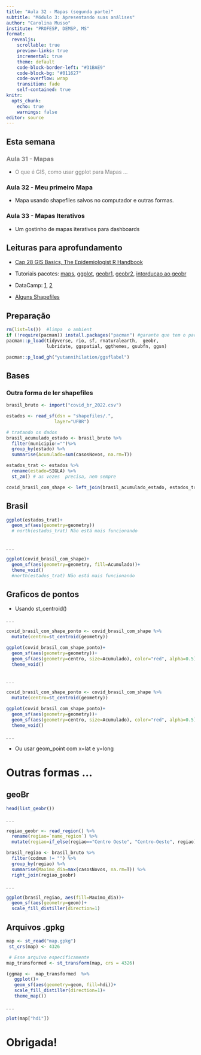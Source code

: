 ```yaml
---
title: "Aula 32 - Mapas (segunda parte)"
subtitle: "Módulo 3: Apresentando suas análises"
author: "Carolina Musso"
institute: "PROFESP, DEMSP, MS"
format: 
  revealjs:
    scrollable: true
    preview-links: true
    incremental: true 
    theme: default
    code-block-border-left: "#31BAE9"
    code-block-bg: "#011627"
    code-overflow: wrap
    transition: fade
    self-contained: true
knitr:
  opts_chunk:
    echo: true
    warnings: false
editor: source
---
```


## Esta semana

### Aula 31 - Mapas {style="color: gray;"}

-   [O que é GIS, como usar ggplot para Mapas ...]{style="color: gray;"}

### Aula 32 - Meu primeiro Mapa

-   Mapa usando shapefiles salvos no computador e outras formas.

### Aula 33 - Mapas Iterativos

-   Um gostinho de mapas iterativos para dashboards

## Leituras para aprofundamento

-   [Cap 28 GIS Basics, The Epidemiologist R Handbook](https://epirhandbook.com/en/gis-basics.html)

-   Tutoriais pacotes: [maps](https://rstudio-pubs-static.s3.amazonaws.com/176768_ec7fb4801e3a4772886d61e65885fbdd.html), [ggplot](https://r-spatial.org/r/2018/10/25/ggplot2-sf.html), [geobr1](https://ipeagit.github.io/geobr/articles/intro_to_geobr.html), [geobr2](https://adrianofigueiredo.netlify.app/post/mapas-em-r-com-geobr/), [intorducao ao geobr](https://cran.r-project.org/web/packages/geobr/vignettes/intro_to_geobr.html)

-   DataCamp: [1](https://www.datacamp.com/courses/spatial-analysis-with-sf-and-raster-in-r), [2](https://app.datacamp.com/learn/courses/visualizing-geospatial-data-in-r)

-   [Alguns Shapefiles](https://www.ibge.gov.br/geociencias/downloads-geociencias.html)

## Preparação

```r
rm(list=ls())  #limpa  o ambient
if (!require(pacman)) install.packages("pacman") #garante que tem o pacman
pacman::p_load(tidyverse, rio, sf, rnaturalearth,  geobr,
               lubridate, ggspatial, ggthemes, gsubfn, ggsn) 

pacman::p_load_gh("yutannihilation/ggsflabel")


```

## Bases

### Outra forma de ler shapefiles

```r

brasil_bruto <- import("covid_br_2022.csv")

estados <- read_sf(dsn = "shapefiles/.",
                  layer="UFBR")

# tratando os dados
brasil_acumulado_estado <- brasil_bruto %>% 
  filter(municipio!="")%>% 
  group_by(estado) %>% 
  summarise(Acumulado=sum(casosNovos, na.rm=T))

estados_trat <- estados %>% 
  rename(estado=SIGLA) %>% 
  st_zm() # as vezes  precisa, nem sempre

covid_brasil_com_shape <- left_join(brasil_acumulado_estado, estados_trat)

```

## Brasil

```r
ggplot(estados_trat)+
  geom_sf(aes(geometry=geometry)) 
  # north(estados_trat) Não está mais funcionando
  
```

. . .

```r
ggplot(covid_brasil_com_shape)+
  geom_sf(aes(geometry=geometry, fill=Acumulado))+
  theme_void()
  #north(estados_trat) Não está mais funcionando
```

## Graficos de pontos

-   Usando st_centroid()

. . .

```r

covid_brasil_com_shape_ponto <- covid_brasil_com_shape %>% 
  mutate(centro=st_centroid(geometry))

ggplot(covid_brasil_com_shape_ponto)+
  geom_sf(aes(geometry=geometry))+
  geom_sf(aes(geometry=centro, size=Acumulado), color="red", alpha=0.5)+
  theme_void()
 
```

. . .

```r
covid_brasil_com_shape_ponto <- covid_brasil_com_shape %>% 
  mutate(centro=st_centroid(geometry))

ggplot(covid_brasil_com_shape_ponto)+
  geom_sf(aes(geometry=geometry))+
  geom_sf(aes(geometry=centro, size=Acumulado), color="red", alpha=0.5)+
  theme_void()
```

. . .

-   Ou usar geom_point com x=lat e y=long

# Outras formas ...

## geoBr

```r
head(list_geobr())
```

. . .

```r
regiao_geobr <- read_region() %>% 
  rename(regiao=`name_region`) %>% 
  mutate(regiao=if_else(regiao=="Centro Oeste", "Centro-Oeste", regiao))

brasil_regiao <- brasil_bruto %>% 
  filter(codmun != "") %>% 
  group_by(regiao) %>% 
  summarise(Maximo_dia=max(casosNovos, na.rm=T)) %>% 
  right_join(regiao_geobr)

```

. . .

```r

ggplot(brasil_regiao, aes(fill=Maximo_dia))+
  geom_sf(aes(geometry=geom))+
  scale_fill_distiller(direction=1)
```

## Arquivos .gpkg

```r
map <- st_read("map.gpkg")
 st_crs(map) <- 4326

 # Esse arquivo especificamente 
map_transformed <- st_transform(map, crs = 4326)

(ggmap <-  map_transformed  %>% 
   ggplot()+
   geom_sf(aes(geometry=geom, fill=hdi))+
   scale_fill_distiller(direction=1)+
   theme_map())

```

. . .

```r
plot(map["hdi"])
```

# Obrigada!
